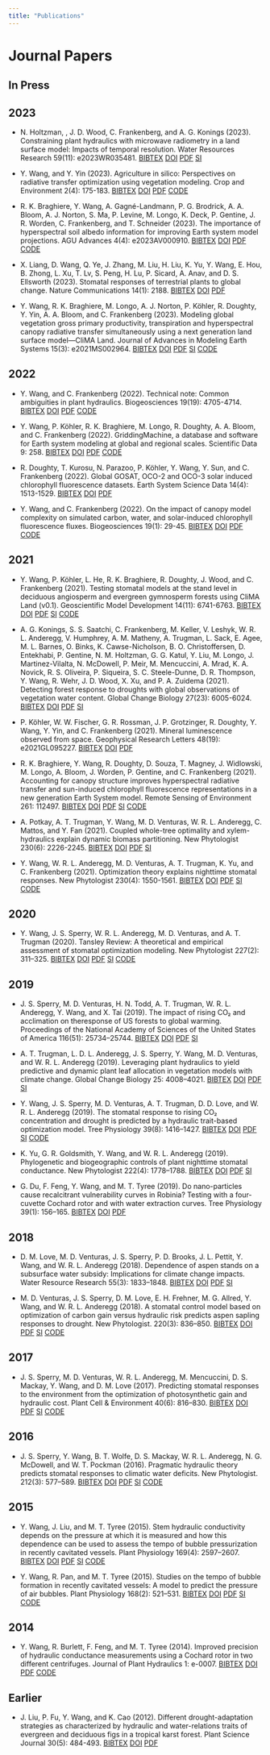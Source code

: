 ```yaml
---
title: "Publications"
---
```


# Journal Papers

## In Press

## 2023

- N. Holtzman, \colorbox{lightgray}{Y. Wang}, J. D. Wood, C. Frankenberg, and A. G. Konings (2023).
  Constraining plant hydraulics with microwave radiometry in a land surface model: Impacts of temporal resolution.
  Water Resources Research 59(11): e2023WR035481.
  <a href="https://github.com/silicormosia/silicormosia.github.io/raw/main/bibtex/holtzman2023constraining.bib">BIBTEX</a>
  <a href="https://doi.org/10.1029/2023WR035481">DOI</a>
  <a href="https://github.com/silicormosia/silicormosia.github.io/raw/main/papers/holtzman2023constraining.pdf">PDF</a>
  <a href="https://github.com/silicormosia/silicormosia.github.io/raw/main/papers/holtzman2023constraining-si.docx">SI</a>

- Y. Wang, and Y. Yin (2023).
  Agriculture in silico: Perspectives on radiative transfer optimization using vegetation modeling.
  Crop and Environment 2(4): 175-183.
  <a href="https://github.com/silicormosia/silicormosia.github.io/raw/main/bibtex/wang2023agriculture.bib">BIBTEX</a>
  <a href="https://doi.org/10.1016/j.crope.2023.07.003">DOI</a>
  <a href="https://github.com/silicormosia/silicormosia.github.io/raw/main/papers/wang2023agriculture.pdf">PDF</a>
  <a href="https://github.com/Yujie-WANG/Published-Codes-Yujie-WANG">CODE</a>

- R. K. Braghiere, Y. Wang, A. Gagné-Landmann, P. G. Brodrick, A. A. Bloom, A. J. Norton, S. Ma, P. Levine, M. Longo, K. Deck, P. Gentine, J. R. Worden, C. Frankenberg, and T. Schneider (2023).
  The importance of hyperspectral soil albedo information for improving Earth system model projections.
  AGU Advances 4(4): e2023AV000910.
  <a href="https://github.com/silicormosia/silicormosia.github.io/raw/main/bibtex/braghiere2023importance.bib">BIBTEX</a>
  <a href="https://doi.org/10.1029/2021AV000538">DOI</a>
  <a href="https://github.com/silicormosia/silicormosia.github.io/raw/main/papers/braghiere2023importance.pdf">PDF</a>
  <a href="https://github.com/Yujie-WANG/Published-Codes-Yujie-WANG">CODE</a>

- X. Liang, D. Wang, Q. Ye, J. Zhang, M. Liu, H. Liu, K. Yu, Y. Wang, E. Hou, B. Zhong, L. Xu, T. Lv, S. Peng, H. Lu, P. Sicard, A. Anav, and D. S. Ellsworth (2023).
  Stomatal responses of terrestrial plants to global change.
  Nature Communications 14(1): 2188.
  <a href="https://github.com/silicormosia/silicormosia.github.io/raw/main/bibtex/liang2023stomatal.bib">BIBTEX</a>
  <a href="https://doi.org/10.1038/s41467-023-37934-7">DOI</a>
  <a href="https://github.com/silicormosia/silicormosia.github.io/raw/main/papers/liang2023stomatal.pdf">PDF</a>

- Y. Wang, R. K. Braghiere, M. Longo, A. J. Norton, P. Köhler, R. Doughty, Y. Yin, A. A. Bloom, and C. Frankenberg (2023).
  Modeling global vegetation gross primary productivity, transpiration and hyperspectral canopy radiative transfer simultaneously using a next generation land surface model—CliMA Land.
  Journal of Advances in Modeling Earth Systems 15(3): e2021MS002964.
  <a href="https://github.com/silicormosia/silicormosia.github.io/raw/main/bibtex/wang2023modeling.bib">BIBTEX</a>
  <a href="http://dx.doi.org/10.1029/2021MS002964">DOI</a>
  <a href="https://github.com/silicormosia/silicormosia.github.io/raw/main/papers/wang2023modeling.pdf">PDF</a>
  <a href="https://github.com/silicormosia/silicormosia.github.io/raw/main/papers/wang2023modeling-si.pdf">SI</a>
  <a href="https://github.com/Yujie-WANG/Published-Codes-Yujie-WANG">CODE</a>

## 2022

- Y. Wang, and C. Frankenberg (2022).
  Technical note: Common ambiguities in plant hydraulics.
  Biogeosciences 19(19): 4705-4714.
  <a href="https://github.com/silicormosia/silicormosia.github.io/raw/main/bibtex/wang2022common.bib">BIBTEX</a>
  <a href="https://doi.org/10.5194/bg-19-4705-2022">DOI</a>
  <a href="https://github.com/silicormosia/silicormosia.github.io/raw/main/papers/wang2022common.pdf">PDF</a>
  <a href="https://github.com/Yujie-WANG/Published-Codes-Yujie-WANG">CODE</a>

- Y. Wang, P. Köhler, R. K. Braghiere, M. Longo, R. Doughty, A. A. Bloom, and C. Frankenberg (2022).
  GriddingMachine, a database and software for Earth system modeling at global and regional scales.
  Scientific Data 9: 258.
  <a href="https://github.com/silicormosia/silicormosia.github.io/raw/main/bibtex/wang2022griddingmachine.bib">BIBTEX</a>
  <a href="https://doi.org/10.1038/s41597-022-01346-x">DOI</a>
  <a href="https://github.com/silicormosia/silicormosia.github.io/raw/main/papers/wang2022griddingmachine.pdf">PDF</a>
  <a href="https://github.com/Yujie-WANG/Published-Codes-Yujie-WANG">CODE</a>

- R. Doughty, T. Kurosu, N. Parazoo, P. Köhler, Y. Wang, Y. Sun, and C. Frankenberg (2022).
  Global GOSAT, OCO-2 and OCO-3 solar induced chlorophyll fluorescence datasets.
  Earth System Science Data 14(4): 1513-1529.
  <a href="https://github.com/silicormosia/silicormosia.github.io/raw/main/bibtex/doughty2022global.bib">BIBTEX</a>
  <a href="https://doi.org/10.5194/essd-14-1513-2022">DOI</a>
  <a href="https://github.com/silicormosia/silicormosia.github.io/raw/main/papers/doughty2022global.pdf">PDF</a>

- Y. Wang, and C. Frankenberg (2022).
  On the impact of canopy model complexity on simulated carbon, water, and solar-induced chlorophyll fluorescence fluxes.
  Biogeosciences 19(1): 29-45.
  <a href="https://github.com/silicormosia/silicormosia.github.io/raw/main/bibtex/wang2022impact.bib">BIBTEX</a>
  <a href="https://doi.org/10.5194/bg-19-29-2022">DOI</a>
  <a href="https://github.com/silicormosia/silicormosia.github.io/raw/main/papers/wang2022impact.pdf">PDF</a>
  <a href="https://github.com/Yujie-WANG/Published-Codes-Yujie-WANG">CODE</a>

## 2021

- Y. Wang, P. Köhler, L. He, R. K. Braghiere, R. Doughty, J. Wood, and C. Frankenberg (2021).
  Testing stomatal models at the stand level in deciduous angiosperm and evergreen gymnosperm forests using CliMA Land (v0.1).
  Geoscientific Model Development 14(11): 6741-6763.
  <a href="https://github.com/silicormosia/silicormosia.github.io/raw/main/bibtex/wang2021testing.bib">BIBTEX</a>
  <a href="https://doi.org/10.5194/gmd-14-6741-2021">DOI</a>
  <a href="https://github.com/silicormosia/silicormosia.github.io/raw/main/papers/wang2021testing.pdf">PDF</a>
  <a href="https://github.com/silicormosia/silicormosia.github.io/raw/main/papers/wang2021testing-si.pdf">SI</a>
  <a href="https://github.com/Yujie-WANG/Published-Codes-Yujie-WANG">CODE</a>

- A. G. Konings, S. S. Saatchi, C. Frankenberg, M. Keller, V. Leshyk, W. R. L. Anderegg, V. Humphrey, A. M. Matheny, A. Trugman, L. Sack, E. Agee, M. L. Barnes, O. Binks, K. Cawse-Nicholson, B. O. Christoffersen, D. Entekhabi, P. Gentine, N. M. Holtzman, G. G. Katul, Y. Liu, M. Longo, J. Martinez-Vilalta, N. McDowell, P. Meir, M. Mencuccini, A. Mrad, K. A. Novick, R. S. Oliveira, P. Siqueira, S. C. Steele-Dunne, D. R. Thompson, Y. Wang, R. Wehr, J. D. Wood, X. Xu, and P. A. Zuidema (2021).
  Detecting forest response to droughts with global observations of vegetation water content.
  Global Change Biology 27(23): 6005-6024.
  <a href="https://github.com/silicormosia/silicormosia.github.io/raw/main/bibtex/konings2021detecting.bib">BIBTEX</a>
  <a href="https://doi.org/10.1111/gcb.15872">DOI</a>
  <a href="https://github.com/silicormosia/silicormosia.github.io/raw/main/papers/konings2021detecting.pdf">PDF</a>
  <a href="https://github.com/silicormosia/silicormosia.github.io/raw/main/papers/konings2021detecting-si.pdf">SI</a>

- P. Köhler, W. W. Fischer, G. R. Rossman, J. P. Grotzinger, R. Doughty, Y. Wang, Y. Yin, and C. Frankenberg (2021).
  Mineral luminescence observed from space.
  Geophysical Research Letters 48(19): e2021GL095227.
  <a href="https://github.com/silicormosia/silicormosia.github.io/raw/main/bibtex/kohler2021mineral.bib">BIBTEX</a>
  <a href="https://doi.org/10.1029/2021GL095227">DOI</a>
  <a href="https://github.com/silicormosia/silicormosia.github.io/raw/main/papers/kohler2021mineral.pdf">PDF</a>

- R. K. Braghiere, Y. Wang, R. Doughty, D. Souza, T. Magney, J. Widlowski, M. Longo, A. Bloom, J. Worden, P. Gentine, and C. Frankenberg (2021).
  Accounting for canopy structure improves hyperspectral radiative transfer and sun-induced chlorophyll fluorescence representations in a new generation Earth System model.
  Remote Sensing of Environment 261: 112497.
  <a href="https://github.com/silicormosia/silicormosia.github.io/raw/main/bibtex/braghiere2021accounting.bib">BIBTEX</a>
  <a href="https://doi.org/10.1016/j.rse.2021.112497">DOI</a>
  <a href="https://github.com/silicormosia/silicormosia.github.io/raw/main/papers/braghiere2021accounting.pdf">PDF</a>
  <a href="https://github.com/silicormosia/silicormosia.github.io/raw/main/papers/braghiere2021accounting-si.pdf">SI</a>
  <a href="https://github.com/Yujie-WANG/Published-Codes-Yujie-WANG">CODE</a>

- A. Potkay, A. T. Trugman, Y. Wang, M. D. Venturas, W. R. L. Anderegg, C. Mattos, and Y. Fan (2021).
  Coupled whole-tree optimality and xylem-hydraulics explain dynamic biomass partitioning.
  New Phytologist 230(6): 2226-2245.
  <a href="https://github.com/silicormosia/silicormosia.github.io/raw/main/bibtex/potkay2021coupled.bib">BIBTEX</a>
  <a href="https://doi.org/10.1111/nph.17242">DOI</a>
  <a href="https://github.com/silicormosia/silicormosia.github.io/raw/main/papers/potkay2021coupled.pdf">PDF</a>
  <a href="https://github.com/silicormosia/silicormosia.github.io/raw/main/papers/potkay2021coupled-si.pdf">SI</a>

- Y. Wang, W. R. L. Anderegg, M. D. Venturas, A. T. Trugman, K. Yu, and C. Frankenberg (2021).
  Optimization theory explains nighttime stomatal responses.
  New Phytologist 230(4): 1550-1561.
  <a href="https://github.com/silicormosia/silicormosia.github.io/raw/main/bibtex/wang2021optimization.bib">BIBTEX</a>
  <a href="https://doi.org/10.1111/nph.17267">DOI</a>
  <a href="https://github.com/silicormosia/silicormosia.github.io/raw/main/papers/wang2021optimization.pdf">PDF</a>
  <a href="https://github.com/silicormosia/silicormosia.github.io/raw/main/papers/wang2021optimization-si.pdf">SI</a>
  <a href="https://github.com/Yujie-WANG/Published-Codes-Yujie-WANG">CODE</a>

## 2020

- Y. Wang, J. S. Sperry, W. R. L. Anderegg, M. D. Venturas, and A. T. Trugman (2020).
  Tansley Review: A theoretical and empirical assessment of stomatal optimization modeling.
  New Phytologist 227(2): 311–325.
  <a href="https://github.com/silicormosia/silicormosia.github.io/raw/main/bibtex/wang2020theoretical.bib">BIBTEX</a>
  <a href="https://doi.org/10.1111/nph.16572">DOI</a>
  <a href="https://github.com/silicormosia/silicormosia.github.io/raw/main/papers/wang2020theoretical.pdf">PDF</a>
  <a href="https://github.com/silicormosia/silicormosia.github.io/raw/main/papers/wang2020theoretical-si.pdf">SI</a>
  <a href="https://github.com/Yujie-WANG/Published-Codes-Yujie-WANG">CODE</a>

## 2019

- J. S. Sperry, M. D. Venturas, H. N. Todd, A. T. Trugman, W. R. L. Anderegg, Y. Wang, and X. Tai (2019).
  The impact of rising CO₂ and acclimation on theresponse of US forests to global warming.
  Proceedings of the National Academy of Sciences of the United States of America 116(51): 25734–25744.
  <a href="https://github.com/silicormosia/silicormosia.github.io/raw/main/bibtex/sperry2019impact.bib">BIBTEX</a>
  <a href="https://doi.org/10.1073/pnas.1913072116">DOI</a>
  <a href="https://github.com/silicormosia/silicormosia.github.io/raw/main/papers/sperry2019impact.pdf">PDF</a>
  <a href="https://github.com/silicormosia/silicormosia.github.io/raw/main/papers/sperry2019impact-si.zip">SI</a>

- A. T. Trugman, L. D. L. Anderegg, J. S. Sperry, Y. Wang, M. D. Venturas, and W. R. L. Anderegg (2019).
  Leveraging plant hydraulics to yield predictive and dynamic plant leaf allocation in vegetation models with climate change.
  Global Change Biology 25: 4008–4021.
  <a href="https://github.com/silicormosia/silicormosia.github.io/raw/main/bibtex/trugman2019leveraging.bib">BIBTEX</a>
  <a href="https://doi.org/10.1111/gcb.14814">DOI</a>
  <a href="https://github.com/silicormosia/silicormosia.github.io/raw/main/papers/trugman2019leveraging.pdf">PDF</a>
  <a href="https://github.com/silicormosia/silicormosia.github.io/raw/main/papers/trugman2019leveraging-si.pdf">SI</a>

- Y. Wang, J. S. Sperry, M. D. Venturas, A. T. Trugman, D. D. Love, and W. R. L. Anderegg (2019).
  The stomatal response to rising CO₂ concentration and drought is predicted by a hydraulic trait-based optimization model.
  Tree Physiology 39(8): 1416–1427.
  <a href="https://github.com/silicormosia/silicormosia.github.io/raw/main/bibtex/wang2019stomatal.bib">BIBTEX</a>
  <a href="https://doi.org/10.1093/treephys/tpz038">DOI</a>
  <a href="https://github.com/silicormosia/silicormosia.github.io/raw/main/papers/wang2019stomatal.pdf">PDF</a>
  <a href="https://github.com/silicormosia/silicormosia.github.io/raw/main/papers/wang2019stomatal-si.pdf">SI</a>
  <a href="https://github.com/Yujie-WANG/Published-Codes-Yujie-WANG">CODE</a>

- K. Yu, G. R. Goldsmith, Y. Wang, and W. R. L. Anderegg (2019).
  Phylogenetic and biogeographic controls of plant nighttime stomatal conductance.
  New Phytologist 222(4): 1778–1788.
  <a href="https://github.com/silicormosia/silicormosia.github.io/raw/main/bibtex/yu2019phylogenetic.bib">BIBTEX</a>
  <a href="https://doi.org/10.1111/nph.15755">DOI</a>
  <a href="https://github.com/silicormosia/silicormosia.github.io/raw/main/papers/yu2019phylogenetic.pdf">PDF</a>
  <a href="https://github.com/silicormosia/silicormosia.github.io/raw/main/papers/yu2019phylogenetic-si.pdf">SI</a>

- G. Du, F. Feng, Y. Wang, and M. T. Tyree (2019).
  Do nano-particles cause recalcitrant vulnerability curves in Robinia? Testing with a four-cuvette Cochard rotor and with water extraction curves.
  Tree Physiology 39(1): 156–165.
  <a href="https://github.com/silicormosia/silicormosia.github.io/raw/main/bibtex/du2019nano.bib">BIBTEX</a>
  <a href="https://doi.org/10.1093/treephys/tpy051">DOI</a>
  <a href="https://github.com/silicormosia/silicormosia.github.io/raw/main/papers/du2019do.pdf">PDF</a>


## 2018

- D. M. Love, M. D. Venturas, J. S. Sperry, P. D. Brooks, J. L. Pettit, Y. Wang, and W. R. L. Anderegg (2018).
  Dependence of aspen stands on a subsurface water subsidy: Implications for climate change impacts.
  Water Resource Research 55(3): 1833–1848.
  <a href="https://github.com/silicormosia/silicormosia.github.io/raw/main/bibtex/love2019dependence.bib">BIBTEX</a>
  <a href="https://doi.org/10.1029/2018WR023468">DOI</a>
  <a href="https://github.com/silicormosia/silicormosia.github.io/raw/main/papers/love2019dependence.pdf">PDF</a>
  <a href="https://github.com/silicormosia/silicormosia.github.io/raw/main/papers/love2019dependence-si.zip">SI</a>

- M. D. Venturas, J. S. Sperry, D. M. Love, E. H. Frehner, M. G. Allred, Y. Wang, and W. R. L. Anderegg (2018).
  A stomatal control model based on optimization of carbon gain versus hydraulic risk predicts aspen sapling responses to drought.
  New Phytologist. 220(3): 836–850.
  <a href="https://github.com/silicormosia/silicormosia.github.io/raw/main/bibtex/venturas2018stomatal.bib">BIBTEX</a>
  <a href="https://doi.org/10.1111/nph.15333">DOI</a>
  <a href="https://github.com/silicormosia/silicormosia.github.io/raw/main/papers/venturas2018stomatal.pdf">PDF</a>
  <a href="https://github.com/silicormosia/silicormosia.github.io/raw/main/papers/venturas2018stomatal-si.zip">SI</a>
  <a href="https://github.com/Yujie-WANG/Published-Codes-Yujie-WANG">CODE</a>

## 2017

- J. S. Sperry, M. D. Venturas, W. R. L. Anderegg, M. Mencuccini, D. S. Mackay, Y. Wang, and D. M. Love (2017).
  Predicting stomatal responses to the environment from the optimization of photosynthetic gain and hydraulic cost.
  Plant Cell & Environment 40(6): 816–830.
  <a href="https://github.com/silicormosia/silicormosia.github.io/raw/main/bibtex/sperry2017predicting.bib">BIBTEX</a>
  <a href="https://dx.doi.org/10.1111/pce.12852">DOI</a>
  <a href="https://github.com/silicormosia/silicormosia.github.io/raw/main/papers/sperry2017predicting.pdf">PDF</a>
  <a href="https://github.com/silicormosia/silicormosia.github.io/raw/main/papers/sperry2017predicting-si.pdf">SI</a>
  <a href="https://github.com/Yujie-WANG/Published-Codes-Yujie-WANG">CODE</a>

## 2016

- J. S. Sperry, Y. Wang, B. T. Wolfe, D. S. Mackay, W. R. L. Anderegg, N. G. McDowell, and W. T. Pockman (2016).
  Pragmatic hydraulic theory predicts stomatal responses to climatic water deficits.
  New Phytologist. 212(3): 577–589.
  <a href="https://github.com/silicormosia/silicormosia.github.io/raw/main/bibtex/sperry2016pragmatic.bib">BIBTEX</a>
  <a href="https://dx.doi.org/10.1111/nph.14059">DOI</a>
  <a href="https://github.com/silicormosia/silicormosia.github.io/raw/main/papers/sperry2016pragmatic.pdf">PDF</a>
  <a href="https://github.com/silicormosia/silicormosia.github.io/raw/main/papers/sperry2016pragmatic-si.pdf">SI</a>
  <a href="https://github.com/Yujie-WANG/Published-Codes-Yujie-WANG">CODE</a>

## 2015

- Y. Wang, J. Liu, and M. T. Tyree (2015).
  Stem hydraulic conductivity depends on the pressure at which it is measured and how this dependence can be used to assess the tempo of bubble pressurization in recently cavitated vessels.
  Plant Physiology 169(4): 2597–2607.
  <a href="https://github.com/silicormosia/silicormosia.github.io/raw/main/bibtex/wang2015stem.bib">BIBTEX</a>
  <a href="https://doi.org/10.1104/pp.15.00875">DOI</a>
  <a href="https://github.com/silicormosia/silicormosia.github.io/raw/main/papers/wang2015stem.pdf">PDF</a>
  <a href="https://github.com/silicormosia/silicormosia.github.io/raw/main/papers/wang2015stem-si.pdf">SI</a>
  <a href="https://github.com/Yujie-WANG/Published-Codes-Yujie-WANG">CODE</a>

- Y. Wang, R. Pan, and M. T. Tyree (2015).
  Studies on the tempo of bubble formation in recently cavitated vessels: A model to predict the pressure of air bubbles.
  Plant Physiology 168(2): 521–531.
  <a href="https://github.com/silicormosia/silicormosia.github.io/raw/main/bibtex/wang2015studies.bib">BIBTEX</a>
  <a href="https://doi.org/10.1104/pp.114.256602">DOI</a>
  <a href="https://github.com/silicormosia/silicormosia.github.io/raw/main/papers/wang2015studies.pdf">PDF</a>
  <a href="https://github.com/silicormosia/silicormosia.github.io/raw/main/papers/wang2015studies-si.pdf">SI</a>
  <a href="https://github.com/Yujie-WANG/Published-Codes-Yujie-WANG">CODE</a>

## 2014

- Y. Wang, R. Burlett, F. Feng, and M. T. Tyree (2014).
  Improved precision of hydraulic conductance measurements using a Cochard rotor in two different centrifuges.
  Journal of Plant Hydraulics 1: e-0007.
  <a href="https://github.com/silicormosia/silicormosia.github.io/raw/main/bibtex/wang2014improved.bib">BIBTEX</a>
  <a href="http://dx.doi.org/10.20870/jph.2014.e007">DOI</a>
  <a href="https://github.com/silicormosia/silicormosia.github.io/raw/main/papers/wang2014improved.pdf">PDF</a>
  <a href="https://github.com/Yujie-WANG/Published-Codes-Yujie-WANG">CODE</a>

## Earlier

- J. Liu, P. Fu, Y. Wang, and K. Cao (2012).
  Different drought-adaptation strategies as characterized by hydraulic and water-relations traits of evergreen and deciduous figs in a tropical karst forest.
  Plant Science Journal 30(5): 484-493.
  <a href="https://github.com/silicormosia/silicormosia.github.io/raw/main/bibtex/liu2012different.bib">BIBTEX</a>
  <a href="https://en.cnki.com.cn/Article_en/CJFDTOTAL-WZXY201205006.htm">DOI</a>
  <a href="https://github.com/silicormosia/silicormosia.github.io/raw/main/papers/liu2012different.pdf">PDF</a>
